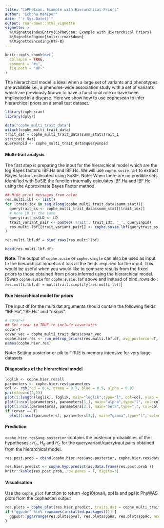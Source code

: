 ```yaml
---
title: "CoPheScan: Example with Hierarchical Priors"
author: "Ichcha Manipur"
date: "`r Sys.Date()`"
output: rmarkdown::html_vignette
vignette: >
  %\VignetteIndexEntry{CoPheScan: Example with Hierarchical Priors}
  %\VignetteEngine{knitr::rmarkdown}
  %\VignetteEncoding{UTF-8}
---
```


```r
knitr::opts_chunk$set(
  collapse = TRUE,
  comment = "#>",
  fig.path = "HP-"
)
```

The hierarchical model is ideal when a large set of variants and phenotypes are available i.e., a phenome-wide association study with a set of variants which are previously  known to have a functional role or have been implicated in a disease. 
Here we show how to use cophescan to infer hierarchical priors on a small test dataset.

```r
library(cophescan)
library(dplyr)
```

```r
data("cophe_multi_trait_data")
attach(cophe_multi_trait_data)
trait_dat = cophe_multi_trait_data$summ_stat$Trait_1
str(trait_dat)
querysnpid <- cophe_multi_trait_data$querysnpid
```


#### Multi-trait analysis

The first step is preparing the input for the hierarchical model which are the log Bayes factors: lBF.Ha and lBF.Hc. We will use `cophe.susie.lbf` to extract Bayes factors estimated using SuSIE.
Note: When there are no credible sets identified with SuSIE the function internally calculates lBF.Ha and lBF.Hc using the Approximate Bayes Factor method. 
```r
## Hide print messages from coloc
res.multi.lbf <- list()
for (trait_idx in seq_along(cophe_multi_trait_data$summ_stat)){
  querytrait_ss <- cophe_multi_trait_data$summ_stat[[trait_idx]]
  # Here LD is the same
  querytrait_ss$LD <- LD
  trait_variant_pair <- paste0('Trait', trait_idx, '_', querysnpid)
  res.multi.lbf[[trait_variant_pair]] <- cophe.susie.lbf(querytrait_ss, querysnpid = querysnpid, querytrait = paste0('Trait', trait_idx))
}

res.multi.lbf.df = bind_rows(res.multi.lbf)

```


```r
head(res.multi.lbf.df)
```

**Note: ** The output of `cophe.susie` or `cophe.single` can also be used as input to the hierarchical model as it has all the fields required for the input. This would be useful when you would like to compare results from the fixed priors to those obtained from priors inferred using the hierarchical model. [Swap `cophe.susie` for `cophe.susie.lbf` above and instead of bind_rows do : `res.multi.lbf.df = multitrait.simplify(res.multi.lbf)`]

#### Run hierarchical model for priors

The input df for the multi.dat arguments should contain the following fields: "lBF.Ha","lBF.Hc" and "nsnps".  
```r
# covar=F
## Set covar to TRUE to include covariates
covar=T
covar_vec = cophe_multi_trait_data$covar_vec
cophe.hier.res <- run_metrop_priors(res.multi.lbf.df, avg_posterior=T, avg_pik = T, covar_vec = covar_vec, covar = covar, nits = 30000)
names(cophe.hier.res)
```
Note: Setting posterior or pik to TRUE is memory intensive for very large datasets

#### Diagnostics of the hierarchical model
```r
loglik <- cophe.hier.res$ll
parameters <- cophe.hier.res$parameters
col <- rgb(red = 0.4, green = 0.7, blue = 0.5, alpha = 0.8)
par(mfrow=c(2,2))
plot(1:length(loglik), loglik, main="loglik",type="l", col=col, ylab = "ll", xlab="")
plot(1:ncol(parameters), parameters[1,], main="alpha",type="l", col=col, ylab = "alpha", xlab="")
plot(1:ncol(parameters), parameters[2,], main="beta",type="l", col=col, ylab = "beta", xlab="")
if (covar == T)
  plot(1:ncol(parameters), parameters[3,], main="gamma",type="l", col=col, ylab = "gamma", xlab="")

```






#### Prediction

`cophe.hier.res$avg.posterior` contains the posterior probabilities of the hypotheses : $H_n$,  $H_a$ and $H_c$ for the queryvariant/querytraut pairs obtained from the hierarchical model.
```r
res.post.prob = cbind(cophe.hier.res$avg.posterior, cophe.hier.res$data)
```

```r
res.hier.predict <- cophe.hyp.predict(as.data.frame(res.post.prob ))
knitr::kable(res.post.prob, row.names = F, digits=3)
```


#### Visualisation

Use the `cophe_plot` function to return -log10(pval), ppHa and ppHc PheWAS plots from the cophescan output

```r
res.plots = cophe_plot(res.hier.predict, traits.dat = cophe_multi_trait_data$summ_stat, querysnpid = querysnpid, pheno_names = paste0('Trait', 1:30))
if ("ggpubr" %in% rownames(installed.packages())) {
  ggpubr::ggarrange(res.plots$pval, res.plots$ppHa, res.plots$ppHc, ncol = 2, nrow = 2)
} 
```



